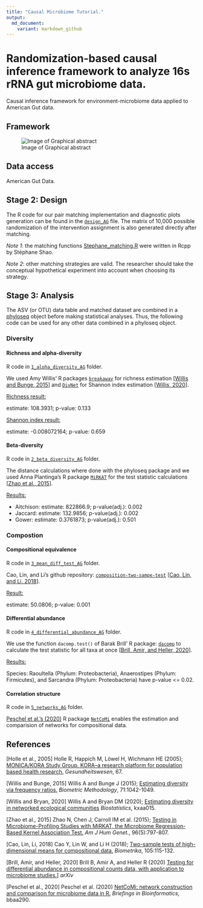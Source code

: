 ```yaml
---
title: "Causal Microbiome Tutorial."
output:
  md_document:
    variant: markdown_github
---
```


# Randomization-based causal inference framework to analyze 16s rRNA gut microbiome data.

Causal inference framework for environment-microbiome data applied to American Gut data.

## Framework

![Image of Graphical abstract](misc/Fig1_graphical_abstract.png)

## Data access

American Gut Data.

## Stage 2: Design

The R code for our pair matching implementation and diagnostic plots generation can be found in the [`design_AG`](design_AG) file. The matrix of 10,000 possible randomization of the intervention assignment is also generated directly after matching.

*Note 1*: the matching functions [Stephane_matching.R](misc/Stephane_matching.R) were written in Rcpp by Stéphane Shao.

*Note 2*: other matching strategies are valid. The researcher should take the conceptual hypothetical experiment into account when choosing its strategy.

## Stage 3: Analysis

The ASV (or OTU) data table and matched dataset are combined in a [phyloseq](https://joey711.github.io/phyloseq/) object before making statistical analyses. Thus, the following code can be used for any other data combined in a phyloseq object.

### Diversity

#### Richness and alpha-diversity

R code in [`1_alpha_diversity_AG`](1_alpha_diversity_AG) folder.

We used Amy Willis' R packages [`breakaway`](https://github.com/adw96/breakaway) for richness estimation [[Willis and Bunge, 2015](https://onlinelibrary.wiley.com/doi/abs/10.1111/biom.12332)] and [`DivNet`](https://github.com/adw96/DivNet) for Shannon index estimation [[Willis, 2020](https://academic.oup.com/biostatistics/advance-article-abstract/doi/10.1093/biostatistics/kxaa015/5841114)].

<ins>Richness result: </ins> 
estimate: 108.3931; p-value: 0.133 

<ins>Shannon index result: </ins>
estimate: -0.008072164; p-value: 0.659 

#### Beta-diversity

R code in [`2_beta_diversity_AG`](2_beta_diversity_AG) folder.

The distance calculations where done with the phyloseq package and we used Anna Plantinga's R package [`MiRKAT`](https://cran.r-project.org/web/packages/MiRKAT/index.html) for the test statistic calculations [[Zhao et al., 2015](https://www.ncbi.nlm.nih.gov/pmc/articles/PMC4570290/)].

<ins>Results: </ins> 
- Aitchison:
estimate: 822866.9; p-value(adj.): 0.002
- Jaccard:
estimate: 132.9856; p-value(adj.): 0.002 
- Gower:
estimate: 0.3761873; p-value(adj.): 0.501

### Compostion

#### Compositional equivalence

R code in [`3_mean_diff_test_AG`](3_mean_diff_test_AG) folder.
 
Cao, Lin, and Li's github repository: [`composition-two-sampe-test`](https://github.com/yuanpeicao/composition-two-sampe-test) [[Cao, Lin, and Li, 2018](https://academic.oup.com/biomet/article/105/1/115/4591648)].

<ins>Result: </ins>
estimate: 50.0806; p-value: 0.001

#### Differential abundance

R code in [`4_differential_abundance_AG`](4_differential_abundance_AG) folder.

We use the function `dacomp.test()` of Barak Brill' R package: [`dacomp`](https://github.com/barakbri/dacomp) to calculate the test statistic for all taxa at once [[Brill, Amir, and Heller, 2020](https://arxiv.org/abs/1904.08937)].

<ins>Results: </ins>
Species: Raoultella (Phylum: Proteobacteria), Anaerostipes (Phylum: Firmicutes), and Sarcandra (Phylum: Proteobacteria) have p-value <= 0.02.

#### Correlation structure

R code in [`5_networks_AG`](5_networks_AG) folder.

[Peschel et al.'s (2020)](https://academic.oup.com/bib/advance-article/doi/10.1093/bib/bbaa290/6017455) R package [`NetCoMi`](https://github.com/stefpeschel/NetCoMi) enables the estimation and comparision of networks for compositional data.

## References

[Holle et al., 2005] Holle R, Happich M, Löwel H, Wichmann HE (2005); [MONICA/KORA Study Group. KORA--a research platform for population based health research.](https://pubmed.ncbi.nlm.nih.gov/16032513/) *Gesundheitswesen*, 67. 

[Willis and Bunge, 2015] Willis A and Bunge J (2015); [Estimating diversity via frequency ratios.](https://onlinelibrary.wiley.com/doi/abs/10.1111/biom.12332) *Biometric Methodology*, 71:1042-1049.

[Willis and Bryan, 2020]  Willis A and Bryan DM (2020); [Estimating diversity in networked ecological communities](https://academic.oup.com/biostatistics/advance-article-abstract/doi/10.1093/biostatistics/kxaa015/5841114) *Biostatistics*, kxaa015.

[Zhao et al., 2015] Zhao N, Chen J, Carroll IM et al. (2015); [Testing in Microbiome-Profiling Studies with MiRKAT, the Microbiome Regression-Based Kernel Association Test.](https://www.ncbi.nlm.nih.gov/pmc/articles/PMC4570290/) *Am J Hum Genet.*, 96(5):797-807.

[Cao, Lin, Li, 2018] Cao Y, Lin W, and Li H (2018); [Two-sample tests of high-dimensional means for compositional data.](https://academic.oup.com/biomet/article/105/1/115/4591648) *Biometrika*, 105:115-132.

[Brill, Amir, and Heller, 2020] Brill B, Amir A, and Heller R (2020) [Testing for differential abundance in compositional counts data, with application to microbiome studies.](https://arxiv.org/abs/1904.08937)] *arXiv*

[Peschel et al., 2020] Peschel et al. (2020) [NetCoMi: network construction and comparison for microbiome data in R.](https://academic.oup.com/bib/advance-article/doi/10.1093/bib/bbaa290/6017455) *Briefings in Bioinformatics*, bbaa290.


